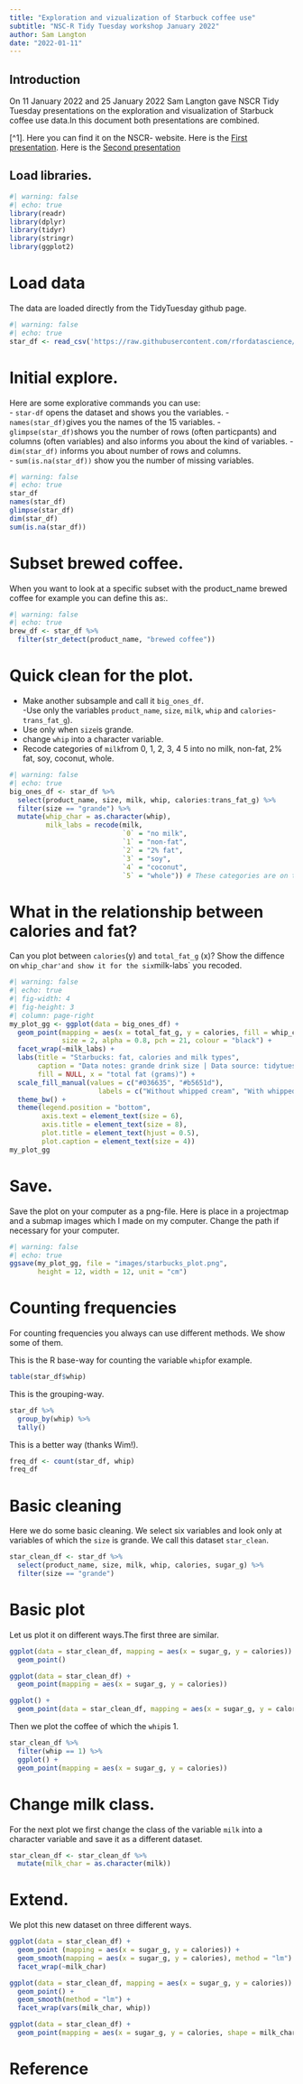 ```yaml
---
title: "Exploration and vizualization of Starbuck coffee use"
subtitle: "NSC-R Tidy Tuesday workshop January 2022"
author: Sam Langton
date: "2022-01-11"
---
```


## Introduction

On 11 January 2022 and 25 January 2022 Sam Langton gave NSCR Tidy Tuesday presentations on the exploration and visualization of Starbuck coffee use data.In this document both presentations are combined.

[^1]. Here you can find it on the NSCR- website. Here is the [First presentation](https://nscrweb.netlify.app/posts/2022-01-11-nsc-r-tidy-tuesday/). Here is the [Second presentation](https://nscrweb.netlify.app/posts/2022-01-25-nsc-r-tidy-tuesday/)

## Load libraries.

```r
#| warning: false
#| echo: true
library(readr)
library(dplyr)
library(tidyr)
library(stringr)
library(ggplot2)
```

# Load data

The data are loaded directly from the TidyTuesday github page.

```r
#| warning: false
#| echo: true
star_df <- read_csv('https://raw.githubusercontent.com/rfordatascience/tidytuesday/master/data/2021/2021-12-21/starbucks.csv')
```

# Initial explore.

Here are some explorative commands you can use:\
- `star-df` opens the dataset and shows you the variables. - `names(star_df)`gives you the names of the 15 variables. - `glimpse(star_df)`shows you the number of rows (often particpants) and columns (often variables) and also informs you about the kind of variables. - `dim(star_df)` informs you about number of rows and columns.\
- `sum(is.na(star_df))` show you the number of missing variables.

```r
#| warning: false
#| echo: true
star_df
names(star_df)
glimpse(star_df)
dim(star_df)
sum(is.na(star_df))
```

# Subset brewed coffee.

When you want to look at a specific subset with the product_name brewed coffee for example you can define this as:.

```r
#| warning: false
#| echo: true
brew_df <- star_df %>% 
  filter(str_detect(product_name, "brewed coffee"))
```

# Quick clean for the plot.

-   Make another subsample and call it `big_ones_df`.\
    -Use only the variables `product_name`, `size`, `milk`, `whip` and `calories`-`trans_fat_g`).\
-   Use only when `size`is grande.
-   change `whip` into a character variable.
-   Recode categories of `milk`from 0, 1, 2, 3, 4 5 into no milk, non-fat, 2% fat, soy, coconut, whole.

```r
#| warning: false
#| echo: true
big_ones_df <- star_df %>%
  select(product_name, size, milk, whip, calories:trans_fat_g) %>% 
  filter(size == "grande") %>% 
  mutate(whip_char = as.character(whip),
         milk_labs = recode(milk,
                            `0` = "no milk",
                            `1` = "non-fat",
                            `2` = "2% fat",
                            `3` = "soy",
                            `4` = "coconut",
                            `5` = "whole")) # These categories are on the tt git page.
```

# What in the relationship between calories and fat?

Can you plot between `calories`(y) and `total_fat_g` (x)? Show the diffence on `whip_char'and show it for the six`milk-labs\` you recoded.

```r
#| warning: false
#| echo: true
#| fig-width: 4
#| fig-height: 3
#| column: page-right
my_plot_gg <- ggplot(data = big_ones_df) +
  geom_point(mapping = aes(x = total_fat_g, y = calories, fill = whip_char),
             size = 2, alpha = 0.8, pch = 21, colour = "black") +
  facet_wrap(~milk_labs) +
  labs(title = "Starbucks: fat, calories and milk types",
       caption = "Data notes: grande drink size | Data source: tidytuesday | NSC-R workshop 11 Jan 2022",
       fill = NULL, x = "total fat (grams)") +
  scale_fill_manual(values = c("#036635", "#b5651d"),
                      labels = c("Without whipped cream", "With whipped cream")) +
  theme_bw() +
  theme(legend.position = "bottom",
        axis.text = element_text(size = 6),
        axis.title = element_text(size = 8),
        plot.title = element_text(hjust = 0.5),
        plot.caption = element_text(size = 4))
my_plot_gg
```

# Save.

Save the plot on your computer as a png-file. Here is place in a projectmap and a submap images which I made on my computer. Change the path if necessary for your computer.

```r
#| warning: false
#| echo: true
ggsave(my_plot_gg, file = "images/starbucks_plot.png",
       height = 12, width = 12, unit = "cm")
```

# Counting frequencies

For counting frequencies you always can use different methods. We show some of them.

This is the R base-way for counting the variable `whip`for example.

```r
table(star_df$whip)
```

This is the grouping-way.

```r
star_df %>%
  group_by(whip) %>% 
  tally() 
```

This is a better way (thanks Wim!).

```r
freq_df <- count(star_df, whip)
freq_df
```

# Basic cleaning

Here we do some basic cleaning. We select six variables and look only at variables of which the `size` is grande. We call this dataset `star_clean`.

```r
star_clean_df <- star_df %>%
  select(product_name, size, milk, whip, calories, sugar_g) %>% 
  filter(size == "grande") 
```

# Basic plot

Let us plot it on different ways.The first three are similar.

```r
ggplot(data = star_clean_df, mapping = aes(x = sugar_g, y = calories)) +
  geom_point()
```

```r
ggplot(data = star_clean_df) +
  geom_point(mapping = aes(x = sugar_g, y = calories))
```

```r
ggplot() +
  geom_point(data = star_clean_df, mapping = aes(x = sugar_g, y = calories))
```

Then we plot the coffee of which the `whip`is 1.

```r
star_clean_df %>%
  filter(whip == 1) %>% 
  ggplot() +
  geom_point(mapping = aes(x = sugar_g, y = calories))
```

# Change milk class.

For the next plot we first change the class of the variable `milk` into a character variable and save it as a different dataset.

```r
star_clean_df <- star_clean_df %>% 
  mutate(milk_char = as.character(milk))
```

# Extend.

We plot this new dataset on three different ways.

```r
ggplot(data = star_clean_df) +
  geom_point (mapping = aes(x = sugar_g, y = calories)) +
  geom_smooth(mapping = aes(x = sugar_g, y = calories), method = "lm") +
  facet_wrap(~milk_char)
```

```r
ggplot(data = star_clean_df, mapping = aes(x = sugar_g, y = calories)) +
  geom_point() +
  geom_smooth(method = "lm") +
  facet_wrap(vars(milk_char, whip))
```

```r
ggplot(data = star_clean_df) +
  geom_point(mapping = aes(x = sugar_g, y = calories, shape = milk_char, colour = milk_char))
```

# Reference
